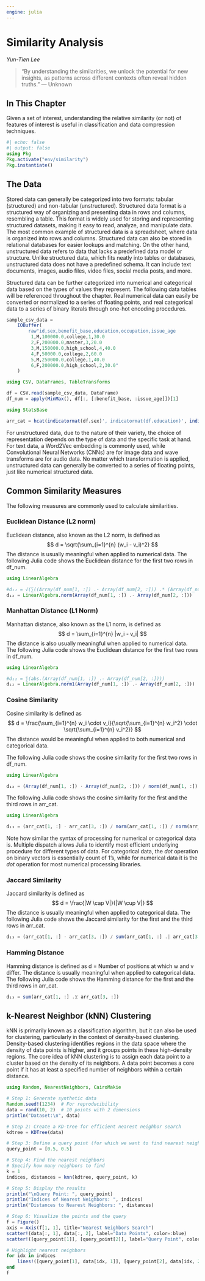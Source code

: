 ---
engine: julia
---
# Similarity Analysis {#sec-similarity}

*Yun-Tien Lee*

> "By understanding the similarities, we unlock the potential for new insights, as patterns across different contexts often reveal hidden truths." — Unknown

## In This Chapter

Given a set of interest, understanding the relative similarity (or not) of features of interest is useful in classification and data compression techniques.

```{julia}
#| echo: false
#| output: false
using Pkg
Pkg.activate("env/similarity")
Pkg.instantiate()
```

## The Data

Stored data can generally be categorized into two formats: tabular (structured) and non-tabular (unstructured). Structured data format is a structured way of organizing and presenting data in rows and columns, resembling a table. This format is widely used for storing and representing structured datasets, making it easy to read, analyze, and manipulate data. The most common example of structured data is a spreadsheet, where data is organized into rows and columns. Structured data can also be stored in relational databases for easier lookups and matching. On the other hand, unstructured data refers to data that lacks a predefined data model or structure. Unlike structured data, which fits neatly into tables or databases, unstructured data does not have a predefined schema. It can include text documents, images, audio files, video files, social media posts, and more.

Structured data can be further categorized into numerical and categorical data based on the types of values they represent. The following data tables will be referenced throughout the chapter. Real numerical data can easily be converted or normalized to a series of floating points, and real categorical data to a series of binary literals through one-hot encoding procedures.

```{julia}
sample_csv_data =
    IOBuffer(
        raw"id,sex,benefit_base,education,occupation,issue_age
         1,M,100000.0,college,1,30.0
         2,F,200000.0,master,3,20.0
         3,M,150000.0,high_school,4,40.0
         4,F,50000.0,college,2,60.0
         5,M,250000.0,college,1,40.0
         6,F,200000.0,high_school,2,30.0"
    )
```

```{julia}
using CSV, DataFrames, TableTransforms

df = CSV.read(sample_csv_data, DataFrame)
df_num = apply(MinMax(), df[:, [:benefit_base, :issue_age]])[1]
```

```{julia}
using StatsBase

arr_cat = hcat(indicatormat(df.sex)', indicatormat(df.education)', indicatormat(df.occupation)')
```

For unstructured data, due to the nature of their variety, the choice of representation depends on the type of data and the specific task at hand. For text data, a Word2Vec embedding is commonly used, while Convolutional Neural Networks (CNNs) are for image data and wave transforms are for audio data. No matter which transformation is applied, unstructured data can generally be converted to a series of floating points, just like numerical structured data.

## Common Similarity Measures

The following measures are commonly used to calculate similarities.

### Euclidean Distance (L2 norm)

Euclidean distance, also known as the L2 norm, is defined as
$$
d = \sqrt{\sum_{i=1}^{n} (w_i - v_i)^2}
$$
The distance is usually meaningful when applied to numerical data. The following Julia code shows the Euclidean distance for the first two rows in df_num.

```{julia}
using LinearAlgebra

#d₁₂ = √(∑((Array(df_num[1, :]) .- Array(df_num[2, :])) .* (Array(df_num[1, :]) .- Array(df_num[2, :]))))
d₁₂ = LinearAlgebra.norm(Array(df_num[1, :]) .- Array(df_num[2, :]))
```

### Manhattan Distance (L1 Norm)

Manhattan distance, also known as the L1 norm, is defined as
$$
d = \sum_{i=1}^{n} |w_i - v_i|
$$
The distance is also usually meaningful when applied to numerical data. The following Julia code shows the Euclidean distance for the first two rows in df_num.

```{julia}
using LinearAlgebra

#d₁₂ = ∑(abs.(Array(df_num[1, :]) .- Array(df_num[2, :])))
d₁₂ = LinearAlgebra.norm1(Array(df_num[1, :]) .- Array(df_num[2, :]))
```

### Cosine Similarity

Cosine similarity is defined as
$$
d = \frac{\sum_{i=1}^{n} w_i \cdot v_i}{\sqrt{\sum_{i=1}^{n} w_i^2} \cdot \sqrt{\sum_{i=1}^{n} v_i^2}}
$$
The distance would be meaningful when applied to both numerical and categorical data.

The following Julia code shows the cosine similarity for the first two rows in df_num.

```{julia}
using LinearAlgebra

d₁₂ = (Array(df_num[1, :]) ⋅ Array(df_num[2, :])) / norm(df_num[1, :]) / norm(df_num[2, :])
```

The following Julia code shows the cosine similarity for the first and the third rows in arr_cat.

```{julia}
using LinearAlgebra

d₁₃ = (arr_cat[1, :] ⋅ arr_cat[3, :]) / norm(arr_cat[1, :]) / norm(arr_cat[3, :])
```

Note how similar the syntax of processing for numerical or categorical data is. Multiple dispatch allows Julia to identify most efficient underlying procedure for different types of data. For categorical data, the $dot$ operation on binary vectors is essentially count of 1's, while for numerical data it is the $dot$ operation for most numerical processing libraries.

### Jaccard Similarity

Jaccard similarity is defined as
$$
d = \frac{|W \cap V|}{|W \cup V|}
$$
The distance is usually meaningful when applied to categorical data. The following Julia code shows the Jaccard similarity for the first and the third rows in arr_cat.

```{julia}
d₁₃ = (arr_cat[1, :] ⋅ arr_cat[3, :]) / sum(arr_cat[1, :] .| arr_cat[3, :])
```

### Hamming Distance

Hamming distance is defined as d = Number of positions at which w and v differ. The distance is usually meaningful when applied to categorical data. The following Julia code shows the Hamming distance for the first and the third rows in arr_cat.

```{julia}
d₁₃ = sum(arr_cat[1, :] .⊻ arr_cat[3, :])
```

## k-Nearest Neighbor (kNN) Clustering

kNN is primarily known as a classification algorithm, but it can also be used for clustering, particularly in the context of density-based clustering. Density-based clustering identifies regions in the data space where the density of data points is higher, and it groups points in these high-density regions. The core idea of kNN clustering is to assign each data point to a cluster based on the density of its neighbors. A data point becomes a core point if it has at least a specified number of neighbors within a certain distance.

```{julia}
using Random, NearestNeighbors, CairoMakie

# Step 1: Generate synthetic data
Random.seed!(1234)  # For reproducibility
data = rand(10, 2)  # 10 points with 2 dimensions
println("Dataset:\n", data)

# Step 2: Create a KD-tree for efficient nearest neighbor search
kdtree = KDTree(data)

# Step 3: Define a query point (for which we want to find nearest neighbors)
query_point = [0.5, 0.5]

# Step 4: Find the nearest neighbors
# Specify how many neighbors to find
k = 1
indices, distances = knn(kdtree, query_point, k)

# Step 5: Display the results
println("\nQuery Point: ", query_point)
println("Indices of Nearest Neighbors: ", indices)
println("Distances to Nearest Neighbors: ", distances)

# Step 6: Visualize the points and the query
f = Figure()
axis = Axis(f[1, 1], title="Nearest Neighbors Search")
scatter!(data[:, 1], data[:, 2], label="Data Points", color=:blue)
scatter!([query_point[1]], [query_point[2]], label="Query Point", color=:red, marker=:cross, markersize=10)

# Highlight nearest neighbors
for idx in indices
    lines!([query_point[1], data[idx, 1]], [query_point[2], data[idx, 2]], color=:black)
end
f
```

